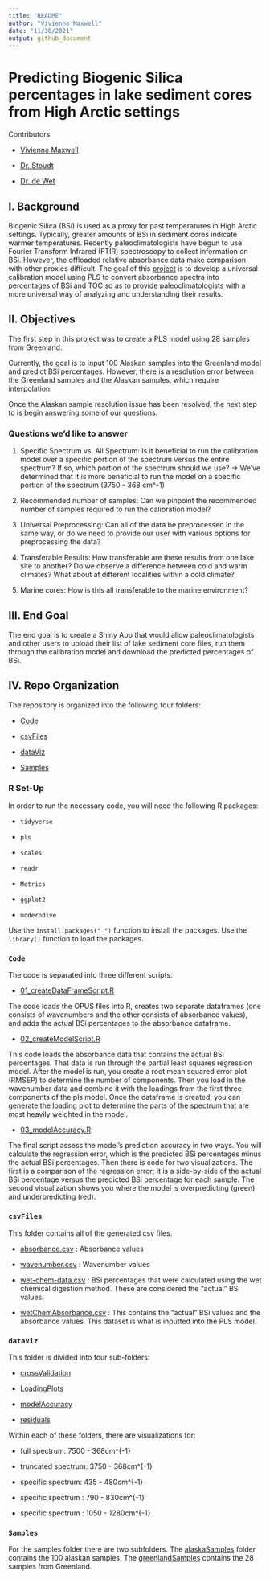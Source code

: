 ```yaml
---
title: "README"
author: "Vivienne Maxwell"
date: "11/30/2021"
output: github_document
---
```

# Predicting Biogenic Silica percentages in lake sediment cores from High Arctic settings 

Contributors 

* [Vivienne Maxwell](https://github.com/people-r-strange)

* [Dr. Stoudt](https://github.com/sastoudt) 

* [Dr. de Wet](https://www.smith.edu/academics/faculty/greg-de-wet)

## I. Background

Biogenic Silica (BSi) is used as a proxy for past temperatures in High Arctic settings. Typically, greater amounts of BSi in sediment cores indicate warmer temperatures. Recently paleoclimatologists have begun to use Fourier Transform Infrared (FTIR) spectroscopy to collect information on BSi. However, the offloaded relative absorbance data make comparison with other proxies difficult. The goal of this [project](https://www.causeweb.org/usproc/eusrc/2021/virtual-posters/7) is to develop a universal calibration model using PLS to convert absorbance spectra into percentages of BSi and TOC so as to provide paleoclimatologists with a more universal way of analyzing and understanding their results.

## II. Objectives 

The first step in this project was to create a PLS model using 28 samples from Greenland. 

Currently, the goal is to input 100 Alaskan samples into the Greenland model and predict BSi percentages. However, there is a resolution error between the Greenland samples and the Alaskan samples, which require interpolation. 

Once the Alaskan sample resolution issue has been resolved, the next step to is begin answering some of our questions. 

### Questions we'd like to answer 

1. Specific Spectrum vs. All Spectrum: Is it beneficial to run the calibration model over a specific portion of the spectrum versus the entire spectrum? If so, which portion of the spectrum should we use?
-> We've determined that it is more beneficial to run the model on a specific portion of the spectrum (3750 - 368 cm^-1)

2. Recommended number of samples: Can we pinpoint the recommended number of samples required to run the calibration model?

3. Universal Preprocessing: Can all of the data be preprocessed in the same way, or do we need to provide our user with various options for preprocessing the data?

4. Transferable Results: How transferable are these results from one lake site to another? Do we observe a difference between cold and warm climates? What about at different localities within a cold climate?

5. Marine cores: How is this all transferable to the marine environment?

## III. End Goal 

The end goal is to create a Shiny App that would allow paleoclimatologists and other users to upload their list of lake sediment core files, run them through the calibration model and download the predicted percentages of BSi. 

## IV. Repo Organization 

The repository is organized into the following four folders: 

* [Code](https://github.com/people-r-strange/PLSmodel/tree/main/Code)

* [csvFiles](https://github.com/people-r-strange/PLSmodel/tree/main/csvFiles)

* [dataViz](https://github.com/people-r-strange/PLSmodel/tree/main/dataViz)

* [Samples](https://github.com/people-r-strange/PLSmodel/tree/main/Samples)

### R Set-Up

In order to run the necessary code, you will need the following R packages: 

* `tidyverse` 

* `pls` 

* `scales`

* `readr`

* `Metrics`

* `ggplot2`

* `moderndive`

Use the `install.packages(" ")` function to install the packages. Use the `library()` function to load the packages. 

### `Code`

The code is separated into three different scripts. 

* [01_createDataFrameScript.R](https://github.com/people-r-strange/PLSmodel/blob/main/Code/01_createDataFrameScript.R)

The code loads the OPUS files into R, creates two separate dataframes (one consists of wavenumbers and the other consists of absorbance values), and adds the actual BSi percentages to the absorbance dataframe. 

* [02_createModelScript.R](https://github.com/people-r-strange/PLSmodel/blob/main/Code/02_createModelScript.R) 

This code loads the absorbance data that contains the actual BSi percentages. That data is run through the partial least squares regression model. After the model is run, you create a root mean squared error plot (RMSEP) to determine the number of components. Then you load in the wavenumber data and combine it with the loadings from the first three components of the pls model. Once the dataframe is created, you can generate the loading plot to determine the parts of the spectrum that are most heavily weighted in the model. 

* [03_modelAccuracy.R](https://github.com/people-r-strange/PLSmodel/blob/main/Code/03_modelAccuracy.R)

The final script assess the model's prediction accuracy in two ways. You will calculate the regression error, which is the predicted BSi percentages minus the actual BSi percentages. Then there is code for two visualizations. The first is a comparison of the regression error; it is a side-by-side of the actual BSi percentage versus the predicted BSi percentage for each sample. The second visualization shows you where the model is overpredicting (green) and underpredicting (red). 

### `csvFiles` 

This folder contains all of the generated csv files. 

* [absorbance.csv](https://github.com/people-r-strange/PLSmodel/blob/main/csvFiles/absorbance.csv) : Absorbance values 

* [wavenumber.csv](https://github.com/people-r-strange/PLSmodel/blob/main/csvFiles/wavenumber.csv) : Wavenumber values 

* [wet-chem-data.csv](https://github.com/people-r-strange/PLSmodel/blob/main/csvFiles/wet-chem-data.csv) : BSi percentages that were calculated using the wet chemical digestion method. These are considered the "actual" BSi values. 

* [wetChemAbsorbance.csv](https://github.com/people-r-strange/PLSmodel/blob/main/csvFiles/wetChemAbsorbance.csv) : This contains the "actual" BSi values and the absorbance values. This dataset is what is inputted into the PLS model. 

### `dataViz`

This folder is divided into four sub-folders: 

* [crossValidation](https://github.com/people-r-strange/PLSmodel/tree/main/dataViz/Greenland/crossValidation)

* [LoadingPlots](https://github.com/people-r-strange/PLSmodel/tree/main/dataViz/Greenland/LoadingPlots)

* [modelAccuracy](https://github.com/people-r-strange/PLSmodel/tree/main/dataViz/Greenland/modelAccuracy)

* [residuals](https://github.com/people-r-strange/PLSmodel/tree/main/dataViz/Greenland/residuals)

Within each of these folders, there are visualizations for: 

* full spectrum: 7500 - 368cm^{-1}

* truncated spectrum: 3750 - 368cm^{-1}

* specific spectrum: 435 - 480cm^{-1}

* specific spectrum : 790 - 830cm^{-1}

* specific spectrum : 1050 - 1280cm^{-1}

###  `Samples` 

For the samples folder there are two subfolders. The [alaskaSamples](https://github.com/people-r-strange/PLSmodel/tree/main/Samples/alaskaSamples) folder contains the 100 alaskan samples. The [greenlandSamples](https://github.com/people-r-strange/PLSmodel/tree/main/Samples/greenlandSamples) contains the 28 samples from Greenland. 

